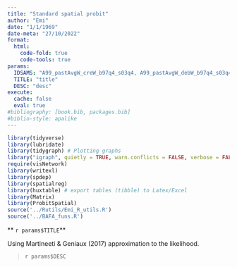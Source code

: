 ```yaml
---
title: "Standard spatial probit"
author: "Emi"
date: "1/1/1969"
date-meta: "27/10/2022"
format: 
  html:
    code-fold: true
    code-tools: true
params:
  IDSAMS: "A99_pastAvgW_creW_b97q4_s03q4, A99_pastAvgW_debW_b97q4_s03q4"
  TITLE: "title"
  DESC: "desc"
execute:
  cache: false
  eval: true
#bibliography: [book.bib, packages.bib]
#biblio-style: apalike
---
```

  
```r
library(tidyverse)
library(lubridate)
library(tidygraph) # Plotting graphs
library("igraph", quietly = TRUE, warn.conflicts = FALSE, verbose = FALSE)
require(visNetwork)
library(writexl)
library(spdep)
library(spatialreg)
library(huxtable) # export tables (tibble) to Latex/Excel
library(Matrix)
library(ProbitSpatial)
source('../Rutils/Emi_R_utils.R')
source('../BAFA_funs.R')

```

** `r params$TITLE `**
  
  Using Martineeti & Geniaux (2017) approximation to the likelihood.

> `r params$DESC`
